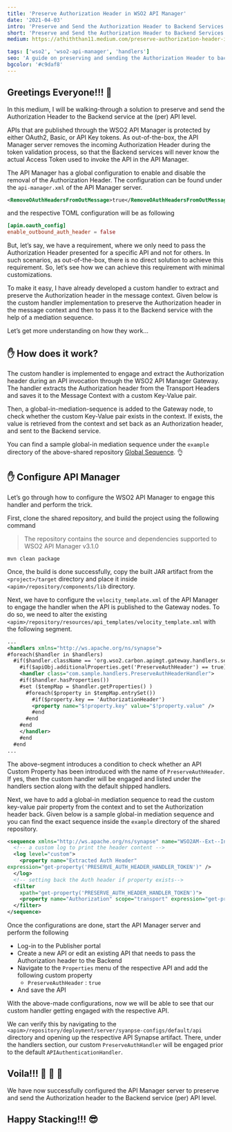 ```yaml
---
title: 'Preserve Authorization Header in WSO2 API Manager'
date: '2021-04-03'
intro: 'Preserve and Send the Authorization Header to Backend Services'
short: 'Preserve and Send the Authorization Header to Backend Services'
medium: https://athiththan11.medium.com/preserve-authorization-header-in-wso2-api-manager-e9469e43d1c0

tags: ['wso2', 'wso2-api-manager', 'handlers']
seo: 'A guide on preserving and sending the Authorization Header to backend services in WSO2 API Manager using custom handlers'
bgcolor: '#c9daf8'
---
```


## Greetings Everyone!!! 👋

In this medium, I will be walking-through a solution to preserve and send the Authorization Header to the Backend service at the (per) API level.

APIs that are published through the WSO2 API Manager is protected by either OAuth2, Basic, or API Key tokens. As out-of-the-box, the API Manager server removes the incoming Authorization Header during the token validation process, so that the Backend services will never know the actual Access Token used to invoke the API in the API Manager.

The API Manager has a global configuration to enable and disable the removal of the Authorization Header. The configuration can be found under the `api-manager.xml` of the API Manager server.

```xml
<RemoveOAuthHeadersFromOutMessage>true</RemoveOAuthHeadersFromOutMessage>
```

and the respective TOML configuration will be as following

```toml
[apim.oauth_config]
enable_outbound_auth_header = false
```

But, let’s say, we have a requirement, where we only need to pass the Authorization Header presented for a specific API and not for others. In such scenarios, as out-of-the-box, there is no direct solution to achieve this requirement. So, let’s see how we can achieve this requirement with minimal customizations.

To make it easy, I have already developed a custom handler to extract and preserve the Authorization header in the message context. Given below is the custom handler implementation to preserve the Authorization header in the message context and then to pass it to the Backend service with the help of a mediation sequence.

Let’s get more understanding on how they work...

<Reference
    title='Preserve Auth Header Handler'
    description='A Custom Handler to Preserve and Pass the Auth Header to BE in WSO2 APIM'
    hyperlink='https://github.com/athiththan11/Preserve-Auth-Header-Handler'
/>

## ✋ How does it work?

The custom handler is implemented to engage and extract the Authorization header during an API invocation through the WSO2 API Manager Gateway. The handler extracts the Authorization header from the Transport Headers and saves it to the Message Context with a custom Key-Value pair.

Then, a global-in-mediation-sequence is added to the Gateway node, to check whether the custom Key-Value pair exists in the context. If exists, the value is retrieved from the context and set back as an Authorization header, and sent to the Backend service.

You can find a sample global-in mediation sequence under the `example` directory of the above-shared repository [Global Sequence](https://github.com/athiththan11/Preserve-Auth-Header-Handler/blob/main/example/global--in.xml). 👌

## ✋ Configure API Manager

Let’s go through how to configure the WSO2 API Manager to engage this handler and perform the trick.

First, clone the shared repository, and build the project using the following command

> The repository contains the source and dependencies supported to WSO2 API Manager v3.1.0

<Reference
    title='Preserve Auth Header Handler'
    description='A Custom Handler to Preserve and Pass the Auth Header to BE in WSO2 APIM'
    hyperlink='https://github.com/athiththan11/Preserve-Auth-Header-Handler'
/>

```shell
mvn clean package
```

Once, the build is done successfully, copy the built JAR artifact from the `<project>/target` directory and place it inside `<apim>/repository/components/lib` directory.

Next, we have to configure the `velocity_template.xml` of the API Manager to engage the handler when the API is published to the Gateway nodes. To do so, we need to alter the existing `<apim>/repository/resources/api_templates/velocity_template.xml` with the following segment.

```xml
...
<handlers xmlns="http://ws.apache.org/ns/synapse">
#foreach($handler in $handlers)
  #if($handler.className == 'org.wso2.carbon.apimgt.gateway.handlers.security.APIAuthenticationHandler')      
    #if($apiObj.additionalProperties.get('PreserveAuthHeader') == true)
    <handler class="com.sample.handlers.PreserveAuthHeaderHandler">            
    #if($handler.hasProperties())
    #set ($tempMap = $handler.getProperties() )
      #foreach($property in $tempMap.entrySet())
        #if($property.key == 'AuthorizationHeader')
        <property name="$!property.key" value="$!property.value" />                
        #end
      #end
    #end
    </handler>
    #end
  #end
...
```

The above-segment introduces a condition to check whether an API Custom Property has been introduced with the name of `PreserveAuthHeader`. If yes, then the custom handler will be engaged and listed under the handlers section along with the default shipped handlers.

Next, we have to add a global-in mediation sequence to read the custom key-value pair property from the context and to set the Authorization header back. Given below is a sample global-in mediation sequence and you can find the exact sequence inside the `example` directory of the shared repository.

```xml
<sequence xmlns="http://ws.apache.org/ns/synapse" name="WSO2AM--Ext--In">
  <!-- a custom log to print the header content -->
  <log level="custom">
    <property name="Extracted Auth Header" 
expression="get-property('PRESERVE_AUTH_HEADER_HANDLER_TOKEN')" />
  </log>
  <!-- setting back the Auth header if property exists-->
  <filter 
    xpath="get-property('PRESERVE_AUTH_HEADER_HANDLER_TOKEN')">
    <property name="Authorization" scope="transport" expression="get-property('PRESERVE_AUTH_HEADER_HANDLER_TOKEN')" />     
  </filter>
</sequence>
```

Once the configurations are done, start the API Manager server and perform the following

- Log-in to the Publisher portal
- Create a new API or edit an existing API that needs to pass the Authorization header to the Backend
- Navigate to the `Properties` menu of the respective API and add the following custom property
    - `PreserveAuthHeader` : `true`
- And save the API

With the above-made configurations, now we will be able to see that our custom handler getting engaged with the respective API.

We can verify this by navigating to the `<apim>/repository/deployment/server/syanpse-configs/default/api` directory and opening up the respective API Synapse artifact. There, under the handlers section, our custom `PreserveAuthHandler` will be engaged prior to the default `APIAuthenticationHandler`.

## Voila!!! 🎉 🎊 🎉

We have now successfully configured the API Manager server to preserve and send the Authorization header to the Backend service (per) API level.

## Happy Stacking!!! 😎
